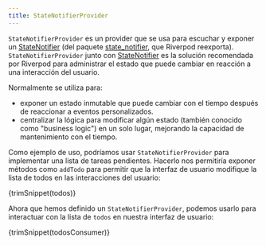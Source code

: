 ```yaml
---
title: StateNotifierProvider
---
```



`StateNotifierProvider` es un provider que se usa para escuchar y exponer un [StateNotifier] (del paquete [state_notifier], que Riverpod reexporta).
`StateNotifierProvider` junto con [StateNotifier] es la solución recomendada por Riverpod para administrar el estado que puede cambiar en reacción a una interacción del usuario.

Normalmente se utiliza para:

- exponer un estado inmutable que puede cambiar con el tiempo después de reaccionar a eventos personalizados.
- centralizar la lógica para modificar algún estado (también conocido como "business logic") en un solo lugar, mejorando la capacidad de mantenimiento con el tiempo.

Como ejemplo de uso, podríamos usar `StateNotifierProvider` para implementar una lista de tareas pendientes. 
Hacerlo nos permitiría exponer métodos como `addTodo` para permitir que la interfaz de usuario modifique la lista 
de todos en las interacciones del usuario:

<CodeBlock>{trimSnippet(todos)}</CodeBlock>

Ahora que hemos definido un `StateNotifierProvider`, 
podemos usarlo para interactuar con la lista de `todos` en nuestra interfaz de usuario:

<CodeBlock>{trimSnippet(todosConsumer)}</CodeBlock>

[state_notifier]: https://pub.dev/packages/state_notifier
[statenotifier]: https://pub.dev/documentation/state_notifier/latest/state_notifier/StateNotifier-class.html
[provider]: ./provider
[futureprovider]: ./future_provider
